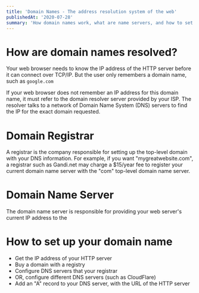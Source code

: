 ```yaml
---
title: 'Domain Names - The address resolution system of the web'
publishedAt: '2020-07-28'
summary: 'How domain names work, what are name servers, and how to set up your domain'
---
```



# How are domain names resolved?

Your web browser needs to know the IP address of the HTTP server before it can connect over TCP/IP. But the user only remembers a domain name, such as `google.com`

If your web browser does not remember an IP address for this domain name, it must refer to the domain resolver server provided by your ISP. The resolver talks to a network of Domain Name System (DNS) servers to find the IP for the exact domain requested.

# Domain Registrar

A registrar is the company responsible for setting up the top-level domain with your DNS information. For example, if you want "mygreatwebsite.com", a registrar such as Gandi.net may charge a $15/year fee to register your current domain name server with the "com" top-level domain name server.

# Domain Name Server

The domain name server is responsible for providing your web server's current IP address to the 

# How to set up your domain name

- Get the IP address of your HTTP server
- Buy a domain with a registry
- Configure DNS servers that your registrar
- OR, configure different DNS servers (such as CloudFlare)
- Add an "A" record to your DNS server, with the URL of the HTTP server
